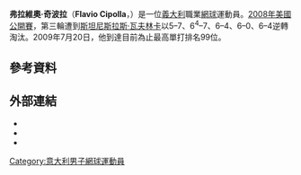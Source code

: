 {{expand|time=2011-02-07}}

{{Infobox 网球
|姓名=Flavio Cipolla
|照片=Flavio-cipolla.png
|国籍={{ITA}}
|生年=1983年
|生日=10月20日
|出生地=[[義大利|義大利]]，[[羅馬|羅馬]]
|居住地=義大利，羅馬
|身高=173
|体重=74
|持拍手=右手
|反拍=單手
|转职业年=2003年
|球拍=
|球衣=
|球鞋=
|单打最高排名=99（2009年7月20日）
|双打最高排名=248（2008年7月14日）
|现单打排名=
|现双打排名=
|单打冠军头衔=0
|双打冠军头衔=0
|职业战绩=12勝20負（單打）<br />5勝13負（雙打）
|奖金=558,986[[美元|美元]]
|澳网最好成绩=男單第二輪（2009）
|法网最好成绩=男單第二輪（2007）
|温网最好成绩=
|美网最好成绩=男單第三輪（2008）
|大满贯个数=
|奥运会最好成绩=
}}

'''弗拉維奧·奇波拉'''（'''Flavio Cipolla'''，{{bd|1983年|10月20日||}}）是一位[[義大利|義大利]]職業[[網球|網球]]運動員。[[2008年美國網球公開賽|2008年美國公開賽]]，第三輪遭到[[斯坦尼斯拉斯·瓦夫林卡|斯坦尼斯拉斯·瓦夫林卡]]以5–7、6<sup>4</sup>–7、6–4、6–0、6–4逆轉淘汰。2009年7月20日，他到達目前為止最高單打排名99位。

== 參考資料 ==
{{reflist|2}}

== 外部連結 ==
* {{ATP|id=C723}}
* {{ITF Profile|id=10022397}}
* {{DavisCupplayerlink|id=10022397}}

{{意大利人物小作品}}
{{網球運動員小作品}}

{{DEFAULTSORT:Cipolla, Flavio}}
[[Category:意大利男子網球運動員|Category:意大利男子網球運動員]]